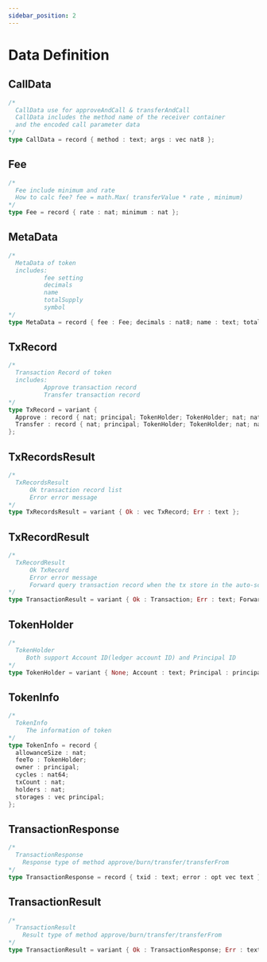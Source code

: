 ```yaml
---
sidebar_position: 2
---
```


# Data Definition

## CallData
```rust
/* 
  CallData use for approveAndCall & transferAndCall
  CallData includes the method name of the receiver container 
  and the encoded call parameter data
*/
type CallData = record { method : text; args : vec nat8 };
```

## Fee
```rust
/*
  Fee include minimum and rate
  How to calc fee? fee = math.Max( transferValue * rate , minimum) 
*/
type Fee = record { rate : nat; minimum : nat };
```
## MetaData
```rust
/*
  MetaData of token
  includes: 
          fee setting
          decimals
          name
          totalSupply
          symbol
*/
type MetaData = record { fee : Fee; decimals : nat8; name : text; totalSupply : nat; symbol : text; };
```
## TxRecord
```rust
/*
  Transaction Record of token
  includes: 
          Approve transaction record
          Transfer transaction record
*/
type TxRecord = variant {
  Approve : record { nat; principal; TokenHolder; TokenHolder; nat; nat; nat64; };
  Transfer : record { nat; principal; TokenHolder; TokenHolder; nat; nat; nat64; };
};
```
## TxRecordsResult
```rust
/*
  TxRecordsResult
      Ok transaction record list
      Error error message
*/
type TxRecordsResult = variant { Ok : vec TxRecord; Err : text };
```
## TxRecordResult
```rust
/*
  TxRecordResult
      Ok TxRecord
      Error error message
      Forward query transaction record when the tx store in the auto-scaling storage
*/
type TransactionResult = variant { Ok : Transaction; Err : text; Forward : principal; };
```
## TokenHolder
```rust
/*
  TokenHolder
     Both support Account ID(ledger account ID) and Principal ID
*/
type TokenHolder = variant { None; Account : text; Principal : principal };
```
## TokenInfo
```rust
/*
  TokenInfo
     The information of token
*/
type TokenInfo = record {
  allowanceSize : nat;
  feeTo : TokenHolder;
  owner : principal;
  cycles : nat64;
  txCount : nat;
  holders : nat;
  storages : vec principal;
};
```
## TransactionResponse
```rust
/*
  TransactionResponse
    Response type of method approve/burn/transfer/transferFrom 
*/
type TransactionResponse = record { txid : text; error : opt vec text };
```
## TransactionResult
```rust
/*
  TransactionResult
    Result type of method approve/burn/transfer/transferFrom 
*/
type TransactionResult = variant { Ok : TransactionResponse; Err : text };
```